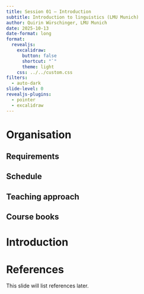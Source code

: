 ```yaml
---
title: Session 01 — Introduction
subtitle: Introduction to linguistics (LMU Munich)
author: Quirin Würschinger, LMU Munich
date: 2025-10-13
date-format: long
format:
  revealjs:
    excalidraw:
      button: false
      shortcut: "`"
      theme: light
    css: ../../custom.css
filters:
  - auto-dark
slide-level: 0
revealjs-plugins:
  - pointer
  - excalidraw
---
```


# Organisation

## Requirements

## Schedule

## Teaching approach

## Course books

# Introduction

# References

This slide will list references later.



